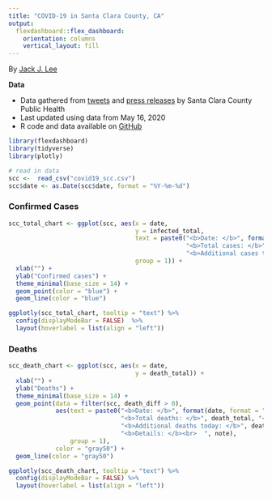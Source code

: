 ```yaml
---
title: "COVID-19 in Santa Clara County, CA"
output:
  flexdashboard::flex_dashboard:
    orientation: columns
    vertical_layout: fill
---
```


By [Jack J. Lee](https://www.jackjleescience.com)

**Data**

* Data gathered from [tweets](https://twitter.com/HealthySCC) and [press releases](https://www.sccgov.org/sites/phd/news/Pages/newsroom.aspx) by Santa Clara County Public Health
* Last updated using data from May 16, 2020
* R code and data available on [GitHub](https://github.com/jackjlee/covid19_scc)


```r
library(flexdashboard)
library(tidyverse)
library(plotly)

# read in data
scc <-  read_csv("covid19_scc.csv")
scc$date <- as.Date(scc$date, format = "%Y-%m-%d")

```

### Confirmed Cases
```r
scc_total_chart <- ggplot(scc, aes(x = date,
                                   y = infected_total,
                                   text = paste0("<b>Date: </b>", format(date, format = "%b %d"), "<br>",
                                                 "<b>Total cases: </b>", infected_total, "<br>",
                                                 "<b>Additional cases today: </b>", infected_diff),
                                   group = 1)) +
  xlab("") +
  ylab("Confirmed cases") +
  theme_minimal(base_size = 14) +
  geom_point(color = "blue") +
  geom_line(color = "blue")

ggplotly(scc_total_chart, tooltip = "text") %>%
  config(displayModeBar = FALSE)  %>%
  layout(hoverlabel = list(align = "left"))
```

### Deaths
```r
scc_death_chart <- ggplot(scc, aes(x = date,
                                   y = death_total)) +
  xlab("") +
  ylab("Deaths") +
  theme_minimal(base_size = 14) +
  geom_point(data = filter(scc, death_diff > 0),
             aes(text = paste0("<b>Date: </b>", format(date, format = "%b %d"), "<br>",
                               "<b>Total deaths: </b>", death_total, "<br>",
                               "<b>Additional deaths today: </b>", death_diff, "<br>",
                               "<b>Details: </b><br>  ", note),
                 group = 1),
             color = "gray50") +
  geom_line(color = "gray50")

ggplotly(scc_death_chart, tooltip = "text") %>%
  config(displayModeBar = FALSE) %>%
  layout(hoverlabel = list(align = "left"))
```

